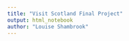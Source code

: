 ```yaml
---
title: "Visit Scotland Final Project"
output: html_notebook
author: "Louise Shambrook"
---
```


```r

```

